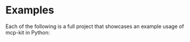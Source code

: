 
# Examples
Each of the following is a full project that showcases an example usage of mcp-kit in Python:

<DocCardList />
